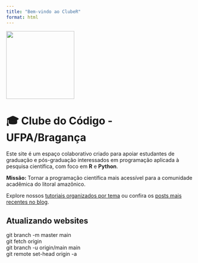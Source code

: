 ```yaml
---
title: "Bem-vindo ao ClubeR"
format: html
---
```


![](logo-cluber.png){fig-align="left" width="183"}

# 🎓 Clube do Código - UFPA/Bragança

Este site é um espaço colaborativo criado para apoiar estudantes de graduação e pós-graduação interessados em programação aplicada à pesquisa científica, com foco em **R** e **Python**.

::: callout-note
**Missão:** Tornar a programação científica mais acessível para a comunidade acadêmica do litoral amazônico.
:::

Explore nossos [tutoriais organizados por tema](tutoriais.qmd) ou confira os [posts mais recentes no blog](blog.qmd).

## Atualizando websites

git branch -m master main\
git fetch origin\
git branch -u origin/main main\
git remote set-head origin -a

